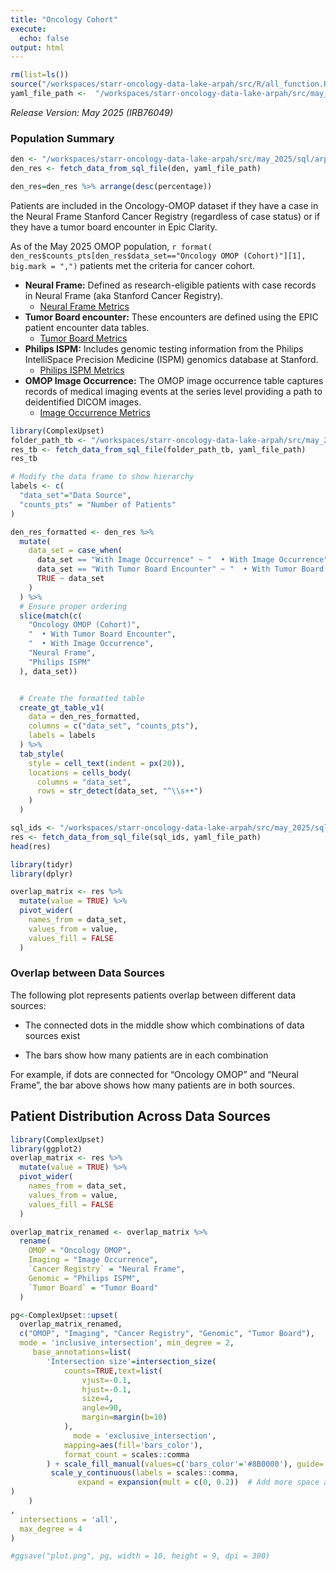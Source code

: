 ```yaml
---
title: "Oncology Cohort"
execute:
  echo: false
output: html
---
```


```r
rm(list=ls())
source("/workspaces/starr-oncology-data-lake-arpah/src/R/all_function.R", encoding = "UTF-8")
yaml_file_path <-  "/workspaces/starr-oncology-data-lake-arpah/src/may_2025/sql_params.yml"

```
*Release Version: May 2025 (IRB76049)*

### **Population Summary**

```r
den <- "/workspaces/starr-oncology-data-lake-arpah/src/may_2025/sql/arpah_cohort/arpah_denominators.sql"
den_res <- fetch_data_from_sql_file(den, yaml_file_path)

den_res=den_res %>% arrange(desc(percentage))
```


Patients are included in the Oncology-OMOP dataset if they have a case in the Neural Frame Stanford Cancer Registry (regardless of case status) or if they have a tumor board encounter in Epic Clarity. 

As of the May 2025 OMOP population, `r format( den_res$counts_pts[den_res$data_set=="Oncology OMOP (Cohort)"][1], big.mark = ",")` patients met the criteria for cancer cohort.

  - **Neural Frame:** Defined as research-eligible patients with case records in Neural Frame (aka Stanford Cancer Registry).
    - [Neural Frame Metrics](neural_frame.qmd)

  - **Tumor Board encounter:** These encounters are defined using the EPIC patient encounter data tables.
    - [Tumor Board Metrics](tumor_board.qmd)

  - **Philips ISPM:** Includes genomic testing information from the Philips IntelliSpace Precision Medicine (ISPM) genomics database at Stanford.
    - [Philips ISPM Metrics](philips_metrics.qmd)

  - **OMOP Image Occurrence:** The OMOP image occurrence table captures records of medical imaging events at the series level providing a path to deidentified DICOM images.
    - [Image Occurrence Metrics](image_occ.qmd)


```r
library(ComplexUpset)
folder_path_tb <- "/workspaces/starr-oncology-data-lake-arpah/src/may_2025/sql/tumor_board/tumor_board_person_metrics.sql"
res_tb <- fetch_data_from_sql_file(folder_path_tb, yaml_file_path)
res_tb
```
```r
# Modify the data frame to show hierarchy
labels <- c(
  "data_set"="Data Source",
  "counts_pts" = "Number of Patients"
)

den_res_formatted <- den_res %>%
  mutate(
    data_set = case_when(
      data_set == "With Image Occurrence" ~ "  • With Image Occurrence",
      data_set == "With Tumor Board Encounter" ~ "  • With Tumor Board Encounter",
      TRUE ~ data_set
    )
  ) %>%
  # Ensure proper ordering
  slice(match(c(
    "Oncology OMOP (Cohort)",
    "  • With Tumor Board Encounter",
    "  • With Image Occurrence",
    "Neural Frame",
    "Philips ISPM"
  ), data_set))


  # Create the formatted table
  create_gt_table_v1(
    data = den_res_formatted,
    columns = c("data_set", "counts_pts"),
    labels = labels
  ) %>%
  tab_style(
    style = cell_text(indent = px(20)),
    locations = cells_body(
      columns = "data_set",
      rows = str_detect(data_set, "^\\s+•")
    )
  )
```

```r
sql_ids <- "/workspaces/starr-oncology-data-lake-arpah/src/may_2025/sql/arpah_cohort/arpah_overlap_metrics.sql"
res <- fetch_data_from_sql_file(sql_ids, yaml_file_path)
head(res)

library(tidyr)
library(dplyr)

overlap_matrix <- res %>%
  mutate(value = TRUE) %>%
  pivot_wider(
    names_from = data_set,
    values_from = value,
    values_fill = FALSE
  )
```


### Overlap between Data Sources

The following plot represents patients overlap between different data sources:

- The connected dots in the middle show which combinations of data sources exist

- The bars show how many patients are in each combination

For example, if dots are connected for "Oncology OMOP" and "Neural Frame", the bar above shows how many patients are in both sources.


## Patient Distribution Across Data Sources
```r
library(ComplexUpset)
library(ggplot2)
overlap_matrix <- res %>%
  mutate(value = TRUE) %>%
  pivot_wider(
    names_from = data_set,
    values_from = value,
    values_fill = FALSE
  )

overlap_matrix_renamed <- overlap_matrix %>%
  rename(
    OMOP = "Oncology OMOP",
    Imaging = "Image Occurrence",
    `Cancer Registry` = "Neural Frame",
    Genomic = "Philips ISPM",
    `Tumor Board` = "Tumor Board"
  )

pg<-ComplexUpset::upset(
  overlap_matrix_renamed, 
  c("OMOP", "Imaging", "Cancer Registry", "Genomic", "Tumor Board"),    width_ratio=0.1, wrap=TRUE, set_sizes=FALSE,
  mode = 'inclusive_intersection', min_degree = 2,
     base_annotations=list(
        'Intersection size'=intersection_size(
            counts=TRUE,text=list(
                vjust=-0.1,
                hjust=-0.1,
                size=4,
                angle=90,
                margin=margin(b=10)
            ),
              mode = 'exclusive_intersection',
            mapping=aes(fill='bars_color'),
            format_count = scales::comma 
        ) + scale_fill_manual(values=c('bars_color'='#8B0000'), guide='none')+
         scale_y_continuous(labels = scales::comma, 
               expand = expansion(mult = c(0, 0.2))  # Add more space at the top
)
    )
,
  intersections = 'all',
  max_degree = 4
)

#ggsave("plot.png", pg, width = 10, height = 9, dpi = 300)
```
